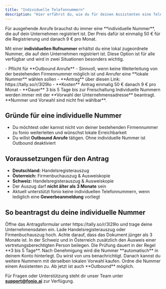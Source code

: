 ```yaml
---
title: "Individuelle Telefonnummern"
description: "Hier erfährst du, wie du für deinen Assistenten eine Telefonnummer mit individueller Vorwahl erhalten kannst."
---
```


<Note>
  Für ausgehende Anrufe brauchst du immer eine **individuelle Nummer**, die auf dein Unternehmen registriert ist. Der Preis dafür ist einmalig 50 € für die Registrierung und danach 9 € pro Monat.
</Note>

Mit einer **individuellen Rufnummer** erhältst du eine lokal zugeordnete Nummer, die auf dein Unternehmen registriert ist. Diese Option ist für alle verfügbar und wird in zwei Situationen besonders wichtig.

<Card title="Kurzüberblick">
  - Pflicht für **Outbound Anrufe**
  - Sinnvoll, wenn keine Weiterleitung von der bestehenden Firmennummer möglich ist und Anrufer eine **lokale Nummer** wählen sollen
  - **Antrag** über diesen Link: https://tally.so/r/3l29lo
  - **Kosten** Antrag einmalig 50 € danach 9 € pro Monat
  - **Dauer** 3 bis 5 Tage bis zur Freischaltung
</Card>

<Note>
  Individuelle Nummern werden immer mit der **Vorwahl der Unternehmensadresse** beantragt. **Nummer und Vorwahl sind nicht frei wählbar**.
</Note>

## Gründe für eine individuelle Nummer

- Du möchtest oder kannst nicht von deiner bestehenden Firmennummer zu fonio weiterleiten und wünschst lokale Erreichbarkeit
- Du willst **Outbound Anrufe** tätigen. Ohne individuelle Nummer ist Outbound deaktiviert

## Voraussetzungen für den Antrag

- **Deutschland:** Handelsregisterauszug
- **Österreich:** Firmenbuchauszug & Ausweiskopie
- **Schweiz:** Handelsregisterauszug & Ausweiskopie
- Der Auszug darf **nicht älter als 3 Monate** sein
- Aktuell unterstützt fonio keine individuellen Telefonnummern, wenn lediglich eine **Gewerbeanmeldung** vorliegt

## So beantragst du deine individuelle Nummer

<Steps>
  <Step title="Antrag starten">
    Öffne das Antragsformular unter https://tally.so/r/3l29lo und trage deine Unternehmensdaten ein.
  </Step>
  <Step title="Unterlagen hochladen">
    Lade Handelsregisterauszug oder Firmenbuchauszug hoch. Achte darauf, dass das Dokument jünger als 3 Monate ist. In der Schweiz und in Österreich zusätzlich den Ausweis einer vertretungsberechtigten Person beilegen.
  </Step>
  <Step title="Prüfung abwarten">
    Die Prüfung dauert in der Regel **3 bis 5 Tage**.
  </Step>
  <Step title="Automatische Zuweisung">
    Nach Genehmigung wird die Nummer **automatisch** in deinem Konto hinterlegt. Du wirst von uns benachrichtigt. Danach kannst du weitere Nummern mit derselben lokalen Vorwahl kaufen.
  </Step>
  <Step title="Nummer zuordnen">
    Ordne die Nummer einem Assistenten zu. Ab jetzt ist auch **Outbound** möglich.
  </Step>
</Steps>

Für Fragen oder Unterstützung steht dir unser Team unter [**support@fonio.ai**](mailto:support@fonio.ai) zur Verfügung.